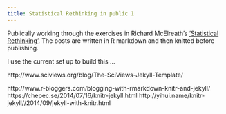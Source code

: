 ```yaml
---
title: Statistical Rethinking in public 1
---
```


Publically working through the exercises in Richard McElreath's ['Statistical Rethinking'](http://xcelab.net/rm/statistical-rethinking/). The posts are written in R markdown and then knitted before publishing.

I use the current set up to build this ...

http://www.sciviews.org/blog/The-SciViews-Jekyll-Template/

http://www.r-bloggers.com/blogging-with-rmarkdown-knitr-and-jekyll/
https://chepec.se/2014/07/16/knitr-jekyll.html
http://yihui.name/knitr-jekyll//2014/09/jekyll-with-knitr.html